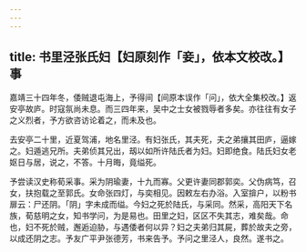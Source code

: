 ```yaml
---
---
---
```

title: 书里泾张氏妇【妇原刻作「妾」，依本文校改。】事
---



嘉靖三十四年冬，倭贼退屯海上，予得间【间原本误作「问」，依大全集校改。】返安亭故庐。时寇氛尚未息。而三四年来，吴中之士女被戮辱者多矣。亦往往有女子之义烈者，予方欲咨访论着之，而未及也。

去安亭二十里，近夏驾浦，地名里泾。有妇张氏，其夫死，夫之弟攘其田庐，逼嫁之。妇遁逃兄所。夫弟侦其兄出，刼以如所许陆氏者为妇。妇即绝食。陆氏妇女老妪日与居，说之，不答。十月晦，竟缢死。

予尝读汉史称荀采事。采为阴瑜妻，十九而寡。父更许妻同郡郭奕。父伪病笃，召女，扶抱载之至郭氏。女命张四灯，与奕相见。因敕左右办浴。入室揜户，以粉书扉云：尸还阴。「阴」字未成而缢。今妇之死於陆氏，与采同。然采，高阳天下名族，荀慈明之女，知书学问，为是易也。田里之妇，区区不失其志，难矣哉。命也，妇不死於贼，邂逅迫胁，与遇倭者何以异？妇之夫弟归其屍，葬於故夫之旁，以成还阴之志。予友广平尹张德芳，书来告予。予问之里泾人，良然。遂书之。